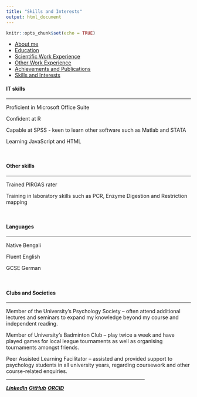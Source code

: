 ```yaml
---
title: "Skills and Interests"
output: html_document
---
```


```r
knitr::opts_chunk$set(echo = TRUE)
```
<div class=nav>
  <ul>
    <li><a href="index.html">About me</a></li>
    <li><a href="Education.html">Education</a></li>
    <li><a href="Science-and-Technology-Work-Experience.html">Scientific Work Experience</a></li>
    <li><a href="Other-Work-Experience.html">Other Work Experience</a></li>
    <li><a href="Achievements---Publications.html">Achievements and Publications</a></li>
    <li><a href="Skills-and-Interests.html">Skills and Interests</a></li>
  </ul>
</div>

<div class=main>

#### **IT skills**
***

Proficient in Microsoft Office Suite 

Confident at R  

Capable at SPSS - keen to learn other software such as Matlab and STATA

Learning JavaScript and HTML

<br>

#### **Other skills**
***

Trained PIRGAS rater

Training in laboratory skills such as PCR, Enzyme Digestion and Restriction mapping

<br>

#### **Languages**
***

Native Bengali

Fluent English

GCSE German

<br>

#### **Clubs and Societies**
***

Member of the University’s Psychology Society – often attend additional lectures and seminars to expand my knowledge beyond my course and independent reading.

Member of University’s Badminton Club – play twice a week and have played games for local league tournaments as well as organising tournaments amongst friends.

Peer Assisted Learning Facilitator – assisted and provided support to psychology students in all university years, regarding coursework and other course-related enquiries.

</div>

<div class=footer>
  <hr width="75%" align="center">
    <p>
      <a href="https://www.linkedin.com/in/rifah-abdullah-60b239151/"><b><i>LinkedIn</i></b></a>
      <a href="https://github.com/r-abdullah"><b><i>GitHub</i></b></a>
      <a href="https://orcid.org/0000-0001-8966-2171"><b><i>ORCID</i></b></a>
    </p>
</div>
